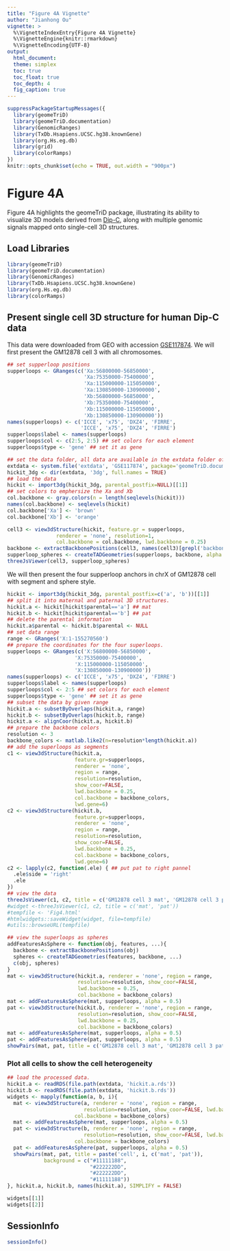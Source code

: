 ```yaml
---
title: "Figure 4A Vignette"
author: "Jianhong Ou"
vignette: >
  %\VignetteIndexEntry{Figure 4A Vignette}
  %\VignetteEngine{knitr::rmarkdown}
  %\VignetteEncoding{UTF-8}
output:
  html_document:
  theme: simplex
  toc: true
  toc_float: true
  toc_depth: 4
  fig_caption: true
---
```


```r
suppressPackageStartupMessages({
  library(geomeTriD)
  library(geomeTriD.documentation)
  library(GenomicRanges)
  library(TxDb.Hsapiens.UCSC.hg38.knownGene)
  library(org.Hs.eg.db)
  library(grid)
  library(colorRamps)
})
knitr::opts_chunk$set(echo = TRUE, out.width = "900px")
```

# Figure 4A

Figure 4A highlights the geomeTriD package, illustrating its ability to visualize 3D models derived from [Dip-C](https://doi.org/10.1126/science.aat5641), along with multiple genomic signals mapped onto single-cell 3D structures.

## Load Libraries

```r
library(geomeTriD)
library(geomeTriD.documentation)
library(GenomicRanges)
library(TxDb.Hsapiens.UCSC.hg38.knownGene)
library(org.Hs.eg.db)
library(colorRamps)
```

## Present single cell 3D structure for human Dip-C data

This data were downloaded from GEO with accession [GSE117874](https://www.ncbi.nlm.nih.gov/geo/query/acc.cgi?acc=GSE117874).
We will first present the GM12878 cell 3 with all chromosomes.
```r
## set supperloop positions
supperloops <- GRanges(c('Xa:56800000-56850000',
                         'Xa:75350000-75400000',
                         'Xa:115000000-115050000',
                         'Xa:130850000-130900000',
                         'Xb:56800000-56850000',
                         'Xb:75350000-75400000',
                         'Xb:115000000-115050000',
                         'Xb:130850000-130900000'))
names(supperloops) <- c('ICCE', 'x75', 'DXZ4', 'FIRRE',
                        'ICCE', 'x75', 'DXZ4', 'FIRRE')
supperloops$label <- names(supperloops)
supperloops$col <- c(2:5, 2:5) ## set colors for each element
supperloops$type <- 'gene' ## set it as gene

## set the data folder, all data are available in the extdata folder of this package
extdata <- system.file('extdata', 'GSE117874', package='geomeTriD.documentation')
hickit_3dg <- dir(extdata, '3dg', full.names = TRUE)
## load the data
hickit <- import3dg(hickit_3dg, parental_postfix=NULL)[[1]]
## set colors to emphersize the Xa and Xb
col.backbone <- gray.colors(n = length(seqlevels(hickit)))
names(col.backbone) <- seqlevels(hickit)
col.backbone['Xa'] <- 'brown'
col.backbone['Xb'] <- 'orange'

cell3 <- view3dStructure(hickit, feature.gr = supperloops,
                renderer = 'none', resolution=1,
                col.backbone = col.backbone, lwd.backbone = 0.25)
backbone <- extractBackbonePositions(cell3, names(cell3)[grepl('backbone', names(cell3))])
supperloop_spheres <- createTADGeometries(supperloops, backbone, alpha = 0.8)
threeJsViewer(cell3, supperloop_spheres)
```


We will then present the four supperloop anchors in chrX of GM12878 cell with segment and sphere style.
```r
hickit <- import3dg(hickit_3dg, parental_postfix=c('a', 'b'))[[1]]
## split it into maternal and paternal 3D structures.
hickit.a <- hickit[hickit$parental=='a'] ## mat
hickit.b <- hickit[hickit$parental=='b'] ## pat
## delete the parental information
hickit.a$parental <- hickit.b$parental <- NULL
## set data range
range <- GRanges('X:1-155270560')
## prepare the coordinates for the four superloops. 
supperloops <- GRanges(c('X:56800000-56850000',
                      'X:75350000-75400000',
                      'X:115000000-115050000',
                      'X:130850000-130900000'))
names(supperloops) <- c('ICCE', 'x75', 'DXZ4', 'FIRRE')
supperloops$label <- names(supperloops)
supperloops$col <- 2:5 ## set colors for each element
supperloops$type <- 'gene' ## set it as gene
## subset the data by given range
hickit.a <- subsetByOverlaps(hickit.a, range)
hickit.b <- subsetByOverlaps(hickit.b, range)
hickit.a <- alignCoor(hickit.a, hickit.b)
## prepare the backbone colors
resolution <- 3
backbone_colors <- matlab.like2(n=resolution*length(hickit.a))
## add the superloops as segments
c1 <- view3dStructure(hickit.a,
                      feature.gr=supperloops,
                      renderer = 'none',
                      region = range,
                      resolution=resolution,
                      show_coor=FALSE,
                      lwd.backbone = 0.25,
                      col.backbone = backbone_colors,
                      lwd.gene=6)
c2 <- view3dStructure(hickit.b,
                      feature.gr=supperloops,
                      renderer = 'none',
                      region = range,
                      resolution=resolution,
                      show_coor=FALSE,
                      lwd.backbone = 0.25,
                      col.backbone = backbone_colors,
                      lwd.gene=6)
c2 <- lapply(c2, function(.ele) { ## put pat to right pannel
  .ele$side = 'right'
  .ele
})
## view the data
threeJsViewer(c1, c2, title = c('GM12878 cell 3 mat', 'GM12878 cell 3 pat'))
#widget <-threeJsViewer(c1, c2, title = c('mat', 'pat'))
#tempfile <- 'Fig4.html'
#htmlwidgets::saveWidget(widget, file=tempfile)
#utils::browseURL(tempfile)
```
```r
## view the superloops as spheres
addFeaturesAsSphere <- function(obj, features, ...){
  backbone <- extractBackbonePositions(obj)
  spheres <- createTADGeometries(features, backbone, ...)
  c(obj, spheres)
}
mat <- view3dStructure(hickit.a, renderer = 'none', region = range,
                       resolution=resolution, show_coor=FALSE,
                       lwd.backbone = 0.25,
                       col.backbone = backbone_colors)
mat <- addFeaturesAsSphere(mat, supperloops, alpha = 0.5)
pat <- view3dStructure(hickit.b, renderer = 'none', region = range,
                       resolution=resolution, show_coor=FALSE,
                       lwd.backbone = 0.25,
                       col.backbone = backbone_colors)
mat <- addFeaturesAsSphere(mat, supperloops, alpha = 0.5)
pat <- addFeaturesAsSphere(pat, supperloops, alpha = 0.5)
showPairs(mat, pat, title = c('GM12878 cell 3 mat', 'GM12878 cell 3 pat'))
```

### Plot all cells to show the cell heterogeneity
```r
## load the processed data.
hickit.a <- readRDS(file.path(extdata, 'hickit.a.rds'))
hickit.b <- readRDS(file.path(extdata, 'hickit.b.rds'))
widgets <- mapply(function(a, b, i){
  mat <- view3dStructure(a, renderer = 'none', region = range,
                         resolution=resolution, show_coor=FALSE, lwd.backbone = 0.25,
                      col.backbone = backbone_colors)
  mat <- addFeaturesAsSphere(mat, supperloops, alpha = 0.5)
  pat <- view3dStructure(b, renderer = 'none', region = range,
                         resolution=resolution, show_coor=FALSE, lwd.backbone = 0.25,
                      col.backbone = backbone_colors)
  pat <- addFeaturesAsSphere(pat, supperloops, alpha = 0.5)
  showPairs(mat, pat, title = paste('cell', i, c('mat', 'pat')),
            background = c("#11111188",
                           "#222222DD",
                           "#222222DD",
                           "#11111188"))
}, hickit.a, hickit.b, names(hickit.a), SIMPLIFY = FALSE)

widgets[[1]]
widgets[[2]]
```




## SessionInfo

```r
sessionInfo()
```